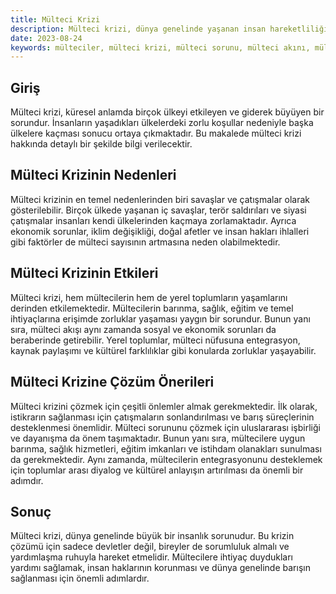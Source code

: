 ```yaml
---
title: Mülteci Krizi
description: Mülteci krizi, dünya genelinde yaşanan insan hareketliliğinin bir sonucu olarak ortaya çıkan bir durumdur. Bu blog makalesinde mülteci krizinin nedenleri, etkileri ve çözüm önerileri ele alınacaktır.
date: 2023-08-24
keywords: mülteciler, mülteci krizi, mülteci sorunu, mülteci akını, mülteci akışı, mülteci akımı, mülteci akımı nedir, mülteci akımı nedenleri, mülteci akımı etkileri
---
```


## Giriş

Mülteci krizi, küresel anlamda birçok ülkeyi etkileyen ve giderek büyüyen bir sorundur. İnsanların yaşadıkları ülkelerdeki zorlu koşullar nedeniyle başka ülkelere kaçması sonucu ortaya çıkmaktadır. Bu makalede mülteci krizi hakkında detaylı bir şekilde bilgi verilecektir.

## Mülteci Krizinin Nedenleri

Mülteci krizinin en temel nedenlerinden biri savaşlar ve çatışmalar olarak gösterilebilir. Birçok ülkede yaşanan iç savaşlar, terör saldırıları ve siyasi çatışmalar insanları kendi ülkelerinden kaçmaya zorlamaktadır. Ayrıca ekonomik sorunlar, iklim değişikliği, doğal afetler ve insan hakları ihlalleri gibi faktörler de mülteci sayısının artmasına neden olabilmektedir.

## Mülteci Krizinin Etkileri

Mülteci krizi, hem mültecilerin hem de yerel toplumların yaşamlarını derinden etkilemektedir. Mültecilerin barınma, sağlık, eğitim ve temel ihtiyaçlarına erişimde zorluklar yaşaması yaygın bir sorundur. Bunun yanı sıra, mülteci akışı aynı zamanda sosyal ve ekonomik sorunları da beraberinde getirebilir. Yerel toplumlar, mülteci nüfusuna entegrasyon, kaynak paylaşımı ve kültürel farklılıklar gibi konularda zorluklar yaşayabilir.

## Mülteci Krizine Çözüm Önerileri

Mülteci krizini çözmek için çeşitli önlemler almak gerekmektedir. İlk olarak, istikrarın sağlanması için çatışmaların sonlandırılması ve barış süreçlerinin desteklenmesi önemlidir. Mülteci sorununu çözmek için uluslararası işbirliği ve dayanışma da önem taşımaktadır. Bunun yanı sıra, mültecilere uygun barınma, sağlık hizmetleri, eğitim imkanları ve istihdam olanakları sunulması da gerekmektedir. Aynı zamanda, mültecilerin entegrasyonunu desteklemek için toplumlar arası diyalog ve kültürel anlayışın artırılması da önemli bir adımdır.

## Sonuç

Mülteci krizi, dünya genelinde büyük bir insanlık sorunudur. Bu krizin çözümü için sadece devletler değil, bireyler de sorumluluk almalı ve yardımlaşma ruhuyla hareket etmelidir. Mültecilere ihtiyaç duydukları yardımı sağlamak, insan haklarının korunması ve dünya genelinde barışın sağlanması için önemli adımlardır.